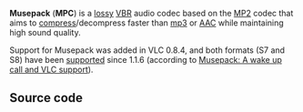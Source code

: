 {{Codec audio|id=mpc|encoder=n|mod=mpc}}
{{website|Musepack|https://www.musepack.net/}}
{{Mmwiki|Musepack}}
{{open}}
'''Musepack''' ('''MPC''') is a [[lossy]] [[VBR]] audio codec based on the [[MP2]] codec that aims to [[compress]]/decompress faster than [[mp3]] or [[AAC]] while maintaining high sound quality.

Support for Musepack was added in VLC 0.8.4, and both formats (S7 and S8) have been [[supported]] since 1.1.6 (according to [https://www.musepack.net/index.php?pg=new Musepack: A wake up call and VLC support]).

== Source code ==
{{file|modules/demux/mpc.c|input demuxer}}